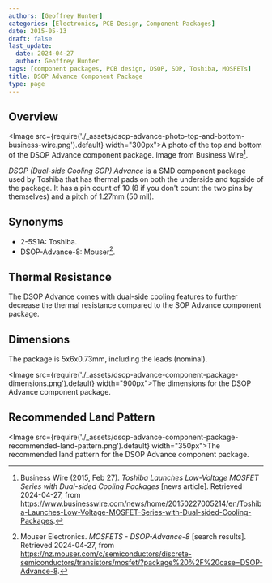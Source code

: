 ```yaml
---
authors: [Geoffrey Hunter]
categories: [Electronics, PCB Design, Component Packages]
date: 2015-05-13
draft: false
last_update:
  date: 2024-04-27
  author: Geoffrey Hunter
tags: [component packages, PCB design, DSOP, SOP, Toshiba, MOSFETs]
title: DSOP Advance Component Package
type: page
---
```


## Overview

<Image src={require('./_assets/dsop-advance-photo-top-and-bottom-business-wire.png').default} width="300px">A photo of the top and bottom of the DSOP Advance component package. Image from Business Wire[^business-wire-dsop-advance].</Image>

_DSOP (Dual-side Cooling SOP) Advance_ is a SMD component package used by Toshiba that has thermal pads on both the underside and topside of the package. It has a pin count of 10 (8 if you don't count the two pins by themselves) and a pitch of 1.27mm (50 mil).

## Synonyms

* 2-5S1A: Toshiba.
* DSOP-Advance-8: Mouser[^mouser-dsop-advance-8].

## Thermal Resistance

The DSOP Advance comes with dual-side cooling features to further decrease the thermal resistance compared to the SOP Advance component package.

## Dimensions

The package is 5x6x0.73mm, including the leads (nominal).

<Image src={require('./_assets/dsop-advance-component-package-dimensions.png').default} width="900px">The dimensions for the DSOP Advance component package.</Image>

## Recommended Land Pattern

<Image src={require('./_assets/dsop-advance-component-package-recommended-land-pattern.png').default} width="350px">The recommended land pattern for the DSOP Advance component package.</Image>

[^business-wire-dsop-advance]: Business Wire (2015, Feb 27). _Toshiba Launches Low-Voltage MOSFET Series with Dual-sided Cooling Packages_ [news article]. Retrieved 2024-04-27, from https://www.businesswire.com/news/home/20150227005214/en/Toshiba-Launches-Low-Voltage-MOSFET-Series-with-Dual-sided-Cooling-Packages.
[^mouser-dsop-advance-8]: Mouser Electronics. _MOSFETS - DSOP-Advance-8_ [search results]. Retrieved 2024-04-27, from https://nz.mouser.com/c/semiconductors/discrete-semiconductors/transistors/mosfet/?package%20%2F%20case=DSOP-Advance-8.
